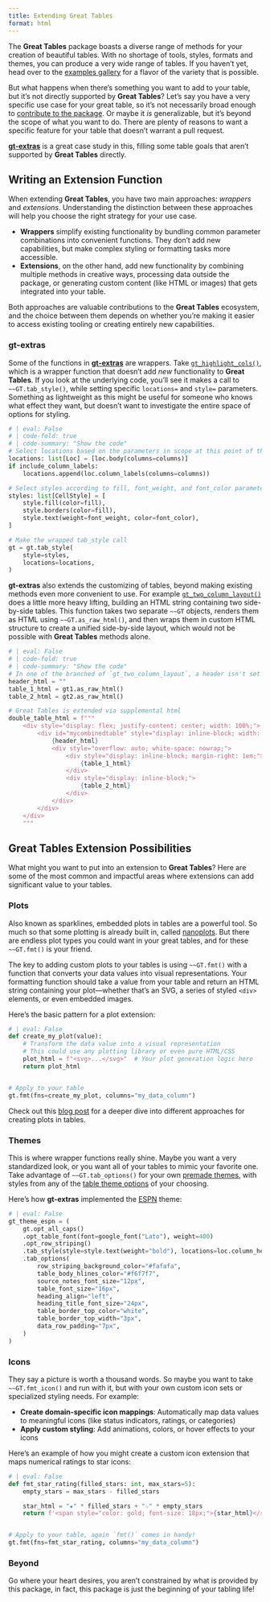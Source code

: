 ```yaml
---
title: Extending Great Tables
format: html
---
```


<!-- Intro -->
The **Great Tables** package boasts a diverse range of methods for your creation of beautiful tables. With no shortage of tools, styles, formats and themes, you can produce a very wide range of tables. If you haven't yet, head over to the [examples gallery](../examples/index.qmd) for a flavor of the variety that is possible.

But what happens when there's something you want to add to your table, but it's not directly supported by **Great Tables**? Let's say you have a very specific use case for your great table, so it's not necessarily broad enough to [contribute to the package](contributing.qmd). Or maybe it *is* generalizable, but it's beyond the scope of what you want to do. There are plenty of reasons to want a specific feature for your table that doesn't warrant a pull request.

[**gt-extras**](https://posit-dev.github.io/gt-extras/) is a great case study in this, filling some table goals that aren't supported by **Great Tables** directly.

## Writing an Extension Function

When extending **Great Tables**, you have two main approaches: *wrappers* and *extensions*. Understanding the distinction between these approaches will help you choose the right strategy for your use case.

- **Wrappers** simplify existing functionality by bundling common parameter combinations into convenient functions. They don't add new capabilities, but make complex styling or formatting tasks more accessible.
- **Extensions**, on the other hand, add new functionality by combining multiple methods in creative ways, processing data outside the package, or generating custom content (like HTML or images) that gets integrated into your table.

Both approaches are valuable contributions to the **Great Tables** ecosystem, and the choice between them depends on whether you're making it easier to access existing tooling or creating entirely new capabilities.

### gt-extras

Some of the functions in [**gt-extras**](https://posit-dev.github.io/gt-extras/) are wrappers. Take [`gt_highlight_cols()`](https://posit-dev.github.io/gt-extras/reference/gt_highlight_cols), which is a wrapper function that doesn't add *new* functionality to **Great Tables**. If you look at the underlying code, you'll see it makes a call to `~~GT.tab_style()`, while setting specific `locations=` and `style=` parameters. Something as lightweight as this might be useful for someone who knows what effect they want, but doesn't want to investigate the entire space of options for styling.

<!-- Show code here maybe? -->

```python
# | eval: False
# | code-fold: true
# | code-summary: "Show the code"
# Select locations based on the parameters in scope at this point of the function
locations: list[Loc] = [loc.body(columns=columns)]
if include_column_labels:
    locations.append(loc.column_labels(columns=columns))

# Select styles according to fill, font_weight, and font_color parameters
styles: list[CellStyle] = [
    style.fill(color=fill),
    style.borders(color=fill),
    style.text(weight=font_weight, color=font_color),
]

# Make the wrapped tab_style call
gt = gt.tab_style(
    style=styles,
    locations=locations,
)
```


**gt-extras** also extends the customizing of tables, beyond making existing methods even more convenient to use. For example [`gt_two_column_layout()`](https://posit-dev.github.io/gt-extras/reference/gt_two_column_layout) does a little more heavy lifting, building an HTML string containing two side-by-side tables. This function takes two separate `~~GT` objects, renders them as HTML using `~~GT.as_raw_html()`, and then wraps them in custom HTML structure to create a unified side-by-side layout, which would not be possible with **Great Tables** methods alone.

```python
# | eval: False
# | code-fold: true
# | code-summary: "Show the code"
# In one of the branched of `gt_two_column_layout`, a header isn't set
header_html = ""
table_1_html = gt1.as_raw_html()
table_2_html = gt2.as_raw_html()

# Great Tables is extended via supplemental html
double_table_html = f"""
    <div style="display: flex; justify-content: center; width: 100%;">
        <div id="mycombinedtable" style="display: inline-block; width: auto;">
            {header_html}
            <div style="overflow: auto; white-space: nowrap;">
                <div style="display: inline-block; margin-right: 1em;">
                    {table_1_html}
                </div>
                <div style="display: inline-block;">
                    {table_2_html}
                </div>
            </div>
        </div>
    </div>
    """
```


## Great Tables Extension Possibilities

What might you want to put into an extension to **Great Tables**? Here are some of the most common and impactful areas where extensions can add significant value to your tables.

### Plots

Also known as sparklines, embedded plots in tables are a powerful tool. So much so that some plotting is already built in, called [nanoplots](nanoplots.qmd). But there are endless plot types you could want in your great tables, and for these `~~GT.fmt()` is your friend.

The key to adding custom plots to your tables is using `~~GT.fmt()` with a function that converts your data values into visual representations. Your formatting function should take a value from your table and return an HTML string containing your plot—whether that's an SVG, a series of styled `<div>` elements, or even embedded images.

Here's the basic pattern for a plot extension:

```python
# | eval: False
def create_my_plot(value):
    # Transform the data value into a visual representation
    # This could use any plotting library or even pure HTML/CSS
    plot_html = f"<svg>...</svg>"  # Your plot generation logic here
    return plot_html


# Apply to your table
gt.fmt(fns=create_my_plot, columns="my_data_column")
```

Check out this [blog post](../blog/plots-in-tables/index.qmd)  for a deeper dive into different approaches for creating plots in tables.

### Themes

This is where wrapper functions really shine. Maybe you want a very standardized look, or you want all of your tables to mimic your favorite one. Take advantage of `~~GT.tab_options()` for your own [premade themes](./table-theme-premade.qmd), with styles from any of the [table theme options](./table-theme-options.qmd) of your choosing.

Here's how **gt-extras** implemented the [ESPN](https://posit-dev.github.io/gt-extras/reference/gt_theme_espn) theme:

```python
# | eval: False
gt_theme_espn = (
    gt.opt_all_caps()
    .opt_table_font(font=google_font("Lato"), weight=400)
    .opt_row_striping()
    .tab_style(style=style.text(weight="bold"), locations=loc.column_header())
    .tab_options(
        row_striping_background_color="#fafafa",
        table_body_hlines_color="#f6f7f7",
        source_notes_font_size="12px",
        table_font_size="16px",
        heading_align="left",
        heading_title_font_size="24px",
        table_border_top_color="white",
        table_border_top_width="3px",
        data_row_padding="7px",
    )
)
```

### Icons

They say a picture is worth a thousand words. So maybe you want to take `~~GT.fmt_icon()` and run with it, but with your own custom icon sets or specialized styling needs. For example:

- **Create domain-specific icon mappings**: Automatically map data values to meaningful icons (like status indicators, ratings, or categories)
- **Apply custom styling**: Add animations, colors, or hover effects to your icons

Here's an example of how you might create a custom icon extension that maps numerical ratings to star icons:

```python
# | eval: False
def fmt_star_rating(filled_stars: int, max_stars=5):
    empty_stars = max_stars - filled_stars

    star_html = "★" * filled_stars + "☆" * empty_stars
    return f'<span style="color: gold; font-size: 18px;">{star_html}</span>'


# Apply to your table, again `fmt()` comes in handy!
gt.fmt(fns=fmt_star_rating, columns="my_data_column")
```

### Beyond

Go where your heart desires, you aren't constrained by what is provided by this package, in fact, this package is just the beginning of your tabling life!
